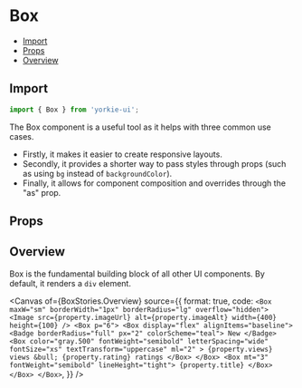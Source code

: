 # Box


<Meta of={BoxStories} />

- [Import](#import)
- [Props](#props)
- [Overview](#overview)

## Import

```jsx
import { Box } from 'yorkie-ui';
```

The Box component is a useful tool as it helps with three common use cases.

- Firstly, it makes it easier to create responsive layouts.
- Secondly, it provides a shorter way to pass styles through props (such as using `bg` instead of `backgroundColor`).
- Finally, it allows for component composition and overrides through the "as" prop.

## Props

<Controls />

## Overview

Box is the fundamental building block of all other UI components. By default, it renders a `div` element.

<Canvas
  of={BoxStories.Overview}
  source={{
    format: true,
    code: `
      <Box maxW="sm" borderWidth="1px" borderRadius="lg" overflow="hidden">
        <Image src={property.imageUrl} alt={property.imageAlt} width={400} height={100} />
        <Box p="6">
          <Box display="flex" alignItems="baseline">
            <Badge borderRadius="full" px="2" colorScheme="teal">
              New
            </Badge>
            <Box
              color="gray.500"
              fontWeight="semibold"
              letterSpacing="wide"
              fontSize="xs"
              textTransform="uppercase"
              ml="2"
            >
                {property.views} views &bull; {property.rating} ratings
            </Box>
          </Box>
          <Box mt="3" fontWeight="semibold" lineHeight="tight">
              {property.title}
          </Box>
        </Box>
      </Box>
    `,
  }}
/>
